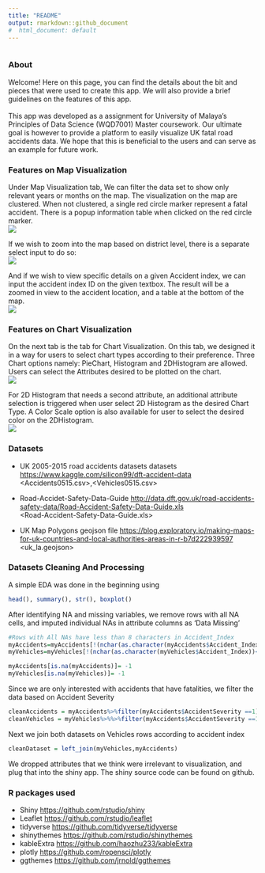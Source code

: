 ```yaml
---
title: "README"
output: rmarkdown::github_document
#  html_document: default
---
```


```r
```

### About

Welcome! Here on this page, you can find the details about the bit and pieces that were used to create this app. We will also provide a brief guidelines on the features of this app. <br><br>
This app was developed as a assignment for University of Malaya's Principles of Data Science (WQD7001) Master coursework. Our ultimate goal is however to provide a platform to easily visualize UK fatal road accidents data. We hope that this is beneficial to the users and can serve as an example for future work. 


### Features on Map Visualization
Under Map Visualization tab, We can filter the data set to show only relevant years or months on the map. The visualization on the map are clustered. When not clustered, a single red circle marker represent a fatal accident. There is a popup information table when clicked on the red circle marker. <br>
<img src='Image/Image1.JPG'>


If we wish to zoom into the map based on district level, there is a separate select input to do so:<br>
<img src='Image/Image2.JPG'>

And if we wish to view specific details on a given Accident index, we can input the accident index ID on the given textbox. The result will be a zoomed in view to the accident location, and a table at the bottom of the map. <br>
<img src='Image/Image3.JPG'>


### Features on Chart Visualization
On the next tab is the tab for Chart Visualization. On this tab, we designed it in a way for users to select chart types according to their preference. Three Chart options namely: PieChart, Histogram and 2DHistogram are allowed. Users can select the Attributes desired to be plotted on the chart. <br>
<img src='Image/Image4.JPG'>

For 2D Histogram that needs a second attribute, an additional attribute selection is triggered when user select 2D Histogram as the desired Chart Type. A Color Scale option is also available for user to select the desired color on the 2DHistogram.<br>
<img src='Image/Image5.JPG'>


### Datasets
- UK 2005-2015 road accidents datasets datasets [https://www.kaggle.com/silicon99/dft-accident-data](https://www.kaggle.com/silicon99/dft-accident-data)<br>
<Accidents0515.csv>,<Vehicles0515.csv>

- Road-Accidet-Safety-Data-Guide [http://data.dft.gov.uk/road-accidents-safety-data/Road-Accident-Safety-Data-Guide.xls](http://data.dft.gov.uk/road-accidents-safety-data/Road-Accident-Safety-Data-Guide.xls)<br>
<Road-Accident-Safety-Data-Guide.xls>

- UK Map Polygons geojson file [https://blog.exploratory.io/making-maps-for-uk-countries-and-local-authorities-areas-in-r-b7d222939597](https://blog.exploratory.io/making-maps-for-uk-countries-and-local-authorities-areas-in-r-b7d222939597)<br>
<uk_la.geojson>

### Datasets Cleaning And Processing
A simple EDA was done in the beginning using 

```r
head(), summary(), str(), boxplot()
```

After identifying NA and missing variables, we remove rows with all NA cells, and imputed individual NAs in attribute columns as 'Data Missing'
```r
#Rows with All NAs have less than 8 characters in Accident_Index 
myAccidents=myAccidents[!(nchar(as.character(myAccidents$Accident_Index))<8),]
myVehicles=myVehicles[!(nchar(as.character(myVehicles$Accident_Index))<8),]

myAccidents[is.na(myAccidents)]= -1 
myVehicles[is.na(myVehicles)]= -1
```

Since we are only interested with accidents that have fatalities, we filter the data based on Accident Severity
```r
cleanAccidents = myAccidents%>%filter(myAccidents$AccidentSeverity ==1)
cleanVehicles = myVehicles%>%%>%filter(myAccidents$AccidentSeverity ==1)
```

Next we join both datasets on Vehicles rows according to accident index
```r
cleanDataset = left_join(myVehicles,myAccidents)
```

We dropped attributes that we think were irrelevant to visualization, and plug that into the shiny app. The shiny source code can be found on github.



### R packages used
-  Shiny [https://github.com/rstudio/shiny](https://github.com/rstudio/shiny)
-  Leaflet [https://github.com/rstudio/leaflet](https://github.com/rstudio/leaflet)
-  tidyverse [https://github.com/tidyverse/tidyverse](https://github.com/tidyverse/tidyverse)
-  shinythemes [https://github.com/rstudio/shinythemes](https://github.com/rstudio/shinythemes)
-  kableExtra [https://github.com/haozhu233/kableExtra](https://github.com/haozhu233/kableExtra)
-  plotly [https://github.com/ropensci/plotly](https://github.com/ropensci/plotly)
-  ggthemes [https://github.com/jrnold/ggthemes](https://github.com/jrnold/ggthemes)

